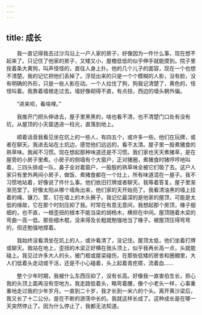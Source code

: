 ```yaml
---
---
---
```

title: 成长
---




　　我一直记得我去过沙沟沿上一户人家的房子，好像因为一件什么事，现在想不起来了。只记住了他家的房子，又矮又小，屋檐低低的似乎伸手就能摸到。院子里拴着条大黄狗，叫声怪怪的，直往人身上扑。他的几个儿子的面容，现在一个也想不清楚。我的记忆把他们丢掉了。浮现出来的只是一个个模糊的人影，没有脸，没有明确的外形，只是一些人影在动。一个人拉住了狗，狗我记清楚了，黄色的，怪怪叫着。我靠着墙根走过去。墙好像砌得不直，有点扭，西边的墙头朝外偏。

　　“进来呗，看啥哩。”

　　我推开门把头伸进去，屋子里黑黑的，啥也看不清，也不清楚门口处有没有坑，从屋顶的小天窗透进一柱光，直落到地上。

　　顺着话音我看见坐在炕上的一些人，有四五个，或许多一些。他们在玩牌，或者在聊天。我进去站在土炕边，感觉他们远远的，看不太清。屋子里一股煮猪食的熟草味。我闻不习惯。现在想起那种味道还是不习惯。我们家也天天煮猪草，是在屋旁的小房子里煮。小房子的侧墙有个大窗户，正对猪圈，煮猪食时猪哼哼地叫着，三四头排成一队，鼻子全对着窗户，一股股的熟草味全被它们吸了去。这户人家只有里外两间小房子，做饭、煮猪食都在一个灶上，所有味道混在一屋子。我不习惯地站着，好像说了件什么事。他们依旧打牌或者聊天。我等着答复。屋子里渐渐亮堂了。好像太阳从哪个墙角出来，他们家的天开始亮了。我看清油黑的墙上挂着的绳、镰刀、筐、钉在墙上的木头撅子。我记忆最深的是他家的屋顶，可能是太低的缘故，它在那个时刻压抑了我。时常在有意无意间，我想起那个房顶，椽子细细的，也不直，一根歪扭的根本不能当梁的胡杨木，横担在中间。屋顶随着木梁的弯曲一高一低。那些细木棍，没来得及长粗就勉强地当了椽子。被屋顶压得弯弯的，但还勉强地撑着。

　　我始终没看清坐在炕上的人，或许看清了，没记住。屋顶太低，他们坐着打牌或聊天。我站在地上，歪扭的木梁正好横在我头顶上，似乎我再长高一点，头就能碰上。我见过许多大人的头，被门框或屋梁碰伤，在那些低矮的房舍和圈棚里，大人们低着头走动或干活，还是不小心碰着，头上起着青疙瘩，流着血……

　　整个少年时期，我被什么东西压抑了，没有长高。好像我一直害伯生长，担心我的头顶上面再没有空地方。我走路低着头，略弯着腰，像个小老头一样，心事重重地走过我的少年岁月。一直到二十岁，我才长到一米六的个头。离开黄沙梁后，我又长了十二公分。是在不断的游荡中长的。我就这样长成了。这种成长是在哪一天突然停止了。因为什么停止了，我都无法知道。